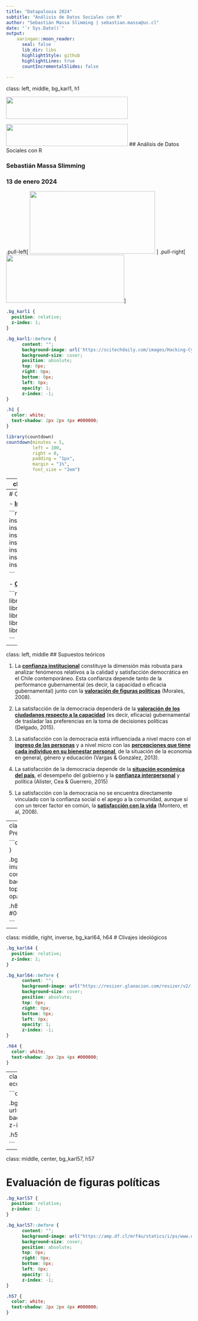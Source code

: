```yaml
---
title: "Datapalooza 2024"
subtitle: "Análisis de Datos Sociales con R"
author: "Sebastián Massa Slimming | sebastian.massa@uc.cl"
date: "`r Sys.Date()`"
output:
    xaringan::moon_reader:
      seal: false
      lib_dir: libs
      highlightStyle: github
      highlightLines: true
      countIncrementalSlides: false
      
---
```

class: left, middle, bg_karl1, h1


<img src= "images/logo_4.png" width = "330" height = "60"> 

<img src= "images/logo_3.png" width = "330" height = "60"> 
## Análisis de Datos Sociales con R

### Sebastián Massa Slimming 
### 13 de enero 2024

.pull-left[
<img src= "images/logo_2.png" width = "340" height = "170"> 
]
.pull-right[
<img src= "images/logo_1.png" width = "320" height = "130">
]


```css
.bg_karl1 {
  position: relative;
  z-index: 1;
}

.bg_karl1::before {    
      content: "";
      background-image: url('https://scitechdaily.com/images/Hacking-Cybersecurity.gif');
      background-size: cover;
      position: absolute;
      top: 0px;
      right: 0px;
      bottom: 0px;
      left: 0px;
      opacity: 1;
      z-index: -1;
}

.h1 {
  color: white;
  text-shadow: 2px 2px 4px #000000;
}

```


```r
library(countdown)
countdown(minutes = 5, 
          left = 100, 
          right = 0,
          padding = "1px",
          margin = "1%",
          font_size = "2em")
```

---
class: middle, right, inverse

## Instrucciones

## Para descargar proyecto de la Encuesta CEP 90
## https://bit.ly/3XV4Ujg

---
# Consideraciones previas

- [**Instalar packages**]()

```r

install.packages("tidyverse")
install.packages("janitor")
install.packages("writexl")
install.packages("sjlabelled")
install.packages("skimr")
install.packages("highcharter")
install.packages("openxlsx")

```

- [**Cargar las librerías**]()

```r

library(tidyverse)
library(janitor)
library(writexl)
library(sjlabelled)
library(skimr)
library(highcharter)
library(openxlsx)

```

---
class: left, middle
## Supuestos teóricos

1) La [**confianza institucional**]() constituye la dimensión más robusta para analizar fenómenos relativos a la calidad y satisfacción democrática en el Chile contemporáneo. Esta confianza depende tanto de la performance gubernamental (es decir, la capacidad o eficacia gubernamental) junto con la [**valoración de figuras políticas**]() (Morales, 2008). 

2) La satisfacción de la democracia dependerá de la [**valoración de los ciudadanos respecto a la capacidad**]() (es decir, eficacia) gubernamental de trasladar las preferencias en la toma de decisiones políticas
(Delgado, 2015).

3) La satisfacción con la democracia está influenciada a nivel macro con el [**ingreso de las personas**]() y a nivel micro con las [**percepciones que tiene cada individuo en su bienestar personal**](), de la situación de la economía en general, género y educación (Vargas & González, 2013).

4) La satisfacción de la democracia depende de la [**situación económica del país**](), el desempeño del gobierno y la [**confianza interpersonal**]() y política (Alister, Cea & Guerrero, 2015)

5) La satisfacción con la democracia no se encuentra directamente vinculado con la confianza social o el apego a la comunidad, aunque sí con un tercer factor en común, la [**satisfacción con la vida**]() (Montero, et al, 2008).

---
class: middle, right, inverse, bg_karl81, h81
# Preferencia por régimen político


```css
.bg_karl81 {
  position: relative;
  z-index: 1;
}

.bg_karl81::before {    
      content: "";
      background-image: url("https://lavozdemaipu.cl/wp-content/uploads/2023/09/vodamoned_a1.gif");
      background-size: cover;
      position: absolute;
      top: 0px;
      right: 0px;
      bottom: 0px;
      left: 0px;
      opacity: 1;
      z-index: -1;
}

.h81 {
  color: white;
  text-shadow: 2px 2px 4px #000000;
}

```



---

class: middle, right, inverse, bg_karl64, h64
# Clivajes ideológicos

```css
.bg_karl64 {
  position: relative;
  z-index: 1;
}

.bg_karl64::before {    
      content: "";
      background-image: url("https://resizer.glanacion.com/resizer/v2/-P2VVFLAM3NHPNDNOIMWH4RTCRI.gif?auth=74dc9d0442380439ff4555b82541dd332035a5fb7c24c3c08e2acb0ac2170706&width=1920&height=1280&quality=70&smart=true");
      background-size: cover;
      position: absolute;
      top: 0px;
      right: 0px;
      bottom: 0px;
      left: 0px;
      opacity: 1;
      z-index: -1;
}

.h64 {
  color: white;
  text-shadow: 2px 2px 4px #000000;
}

```

---
class: middle, right, inverse, bg_karl59, h59
# Confianza interpersonal y percepción de la economía

```css
.bg_karl59 {
  position: relative;
  z-index: 1;
}

.bg_karl59::before {    
      content: "";
      background-image: url("https://www.df.cl/noticias/site/artic/20210712/imag/foto_0000000720210712192213.gif");
      background-size: cover;
      position: absolute;
      top: 0px;
      right: 0px;
      bottom: 0px;
      left: 0px;
      opacity: 1;
      z-index: -1;
}

.h59 {
  color: white;
  text-shadow: 2px 2px 4px #000000;
}

```

---

class: middle, center, bg_karl57, h57

# Evaluación de figuras políticas

```css
.bg_karl57 {
  position: relative;
  z-index: 1;
}

.bg_karl57::before {    
      content: "";
      background-image: url("https://amp.df.cl/mrf4u/statics/i/ps/www.df.cl/noticias/site/artic/20220121/imag/foto_0000001520220121090529.gif?width=1200&enable=upscale");
      background-size: cover;
      position: absolute;
      top: 0px;
      right: 0px;
      bottom: 0px;
      left: 0px;
      opacity: 1;
      z-index: -1;
}

.h57 {
  color: white;
  text-shadow: 2px 2px 4px #000000;
}

```

